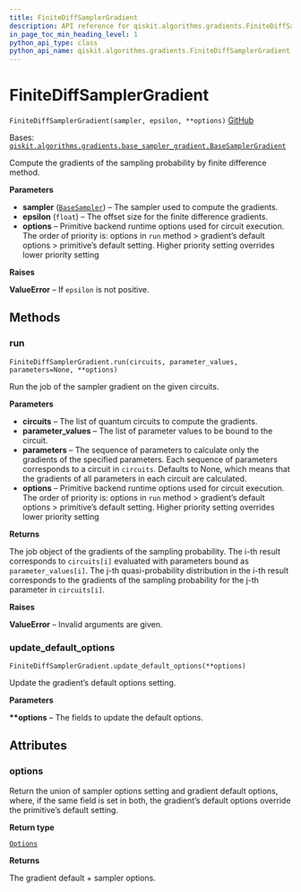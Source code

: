 ```yaml
---
title: FiniteDiffSamplerGradient
description: API reference for qiskit.algorithms.gradients.FiniteDiffSamplerGradient
in_page_toc_min_heading_level: 1
python_api_type: class
python_api_name: qiskit.algorithms.gradients.FiniteDiffSamplerGradient
---
```


# FiniteDiffSamplerGradient

<span id="qiskit.algorithms.gradients.FiniteDiffSamplerGradient" />

`FiniteDiffSamplerGradient(sampler, epsilon, **options)` [GitHub](https://github.com/qiskit/qiskit/tree/stable/0.22/qiskit/algorithms/gradients/finite_diff_sampler_gradient.py "view source code")

Bases: [`qiskit.algorithms.gradients.base_sampler_gradient.BaseSamplerGradient`](qiskit.algorithms.gradients.BaseSamplerGradient "qiskit.algorithms.gradients.base_sampler_gradient.BaseSamplerGradient")

Compute the gradients of the sampling probability by finite difference method.

**Parameters**

*   **sampler** ([`BaseSampler`](qiskit.primitives.BaseSampler "qiskit.primitives.base.base_sampler.BaseSampler")) – The sampler used to compute the gradients.
*   **epsilon** (`float`) – The offset size for the finite difference gradients.
*   **options** – Primitive backend runtime options used for circuit execution. The order of priority is: options in `run` method > gradient’s default options > primitive’s default setting. Higher priority setting overrides lower priority setting

**Raises**

**ValueError** – If `epsilon` is not positive.

## Methods

### run

<span id="qiskit.algorithms.gradients.FiniteDiffSamplerGradient.run" />

`FiniteDiffSamplerGradient.run(circuits, parameter_values, parameters=None, **options)`

Run the job of the sampler gradient on the given circuits.

**Parameters**

*   **circuits** – The list of quantum circuits to compute the gradients.
*   **parameter\_values** – The list of parameter values to be bound to the circuit.
*   **parameters** – The sequence of parameters to calculate only the gradients of the specified parameters. Each sequence of parameters corresponds to a circuit in `circuits`. Defaults to None, which means that the gradients of all parameters in each circuit are calculated.
*   **options** – Primitive backend runtime options used for circuit execution. The order of priority is: options in `run` method > gradient’s default options > primitive’s default setting. Higher priority setting overrides lower priority setting

**Returns**

The job object of the gradients of the sampling probability. The i-th result corresponds to `circuits[i]` evaluated with parameters bound as `parameter_values[i]`. The j-th quasi-probability distribution in the i-th result corresponds to the gradients of the sampling probability for the j-th parameter in `circuits[i]`.

**Raises**

**ValueError** – Invalid arguments are given.

### update\_default\_options

<span id="qiskit.algorithms.gradients.FiniteDiffSamplerGradient.update_default_options" />

`FiniteDiffSamplerGradient.update_default_options(**options)`

Update the gradient’s default options setting.

**Parameters**

**\*\*options** – The fields to update the default options.

## Attributes

<span id="qiskit.algorithms.gradients.FiniteDiffSamplerGradient.options" />

### options

Return the union of sampler options setting and gradient default options, where, if the same field is set in both, the gradient’s default options override the primitive’s default setting.

**Return type**

[`Options`](qiskit.providers.Options "qiskit.providers.options.Options")

**Returns**

The gradient default + sampler options.

